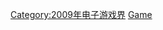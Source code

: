 {{Video game companies established in the year|200|9|1999|2010}}

[[Category:2009年电子游戏界|Category:2009年电子游戏界]]
[[Category:2009年成立的公司|Game]]